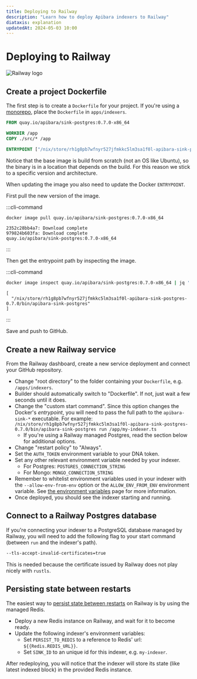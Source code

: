 ```yaml
---
title: Deploying to Railway
description: "Learn how to deploy Apibara indexers to Railway"
diataxis: explanation
updatedAt: 2024-05-03 10:00
---
```


# Deploying to Railway

![Railway logo](logotype-light.png)

## Create a project Dockerfile

The first step is to create a `Dockerfile` for your project. If you're using a
[monorepo](/docs/indexers/editor-setup#monorepo-with-node-bun-and-deno), place
the `Dockerfile` in `apps/indexers`.

```dockerfile
FROM quay.io/apibara/sink-postgres:0.7.0-x86_64

WORKDIR /app
COPY ./src/* /app

ENTRYPOINT ["/nix/store/rh1g8pb7wfnyr527jfmkkc5lm3sa1f0l-apibara-sink-postgres-0.7.0/bin/apibara-sink-postgres"]
```

Notice that the base image is build from scratch (not an OS like Ubuntu), so the
binary is in a location that depends on the build. For this reason we stick to
a specific version and architecture.

When updating the image you also need to update the Docker `ENTRYPOINT`.

First pull the new version of the image.

:::cli-command

```bash [Terminal]
docker image pull quay.io/apibara/sink-postgres:0.7.0-x86_64
```

```
2352c28bb4a7: Download complete
979824b603fa: Download complete
quay.io/apibara/sink-postgres:0.7.0-x86_64
```

:::

Then get the entrypoint path by inspecting the image.

:::cli-command

```bash [Terminal]
docker image inspect quay.io/apibara/sink-postgres:0.7.0-x86_64 | jq '.[].Config.Entrypoint'
```

```
[
  "/nix/store/rh1g8pb7wfnyr527jfmkkc5lm3sa1f0l-apibara-sink-postgres-0.7.0/bin/apibara-sink-postgres"
]
```

:::

Save and push to GitHub.

## Create a new Railway service

From the Railway dashboard, create a new service deployment and connect your
GitHub repository.

- Change "root directory" to the folder containing your `Dockerfile`, e.g. `/apps/indexers`.
- Builder should automatically switch to "Dockerfile". If not, just wait a few seconds until it does.
- Change the "custom start command". Since this option changes the Docker's _entrypoint_, you will need to pass the full path to the `apibara-sink-*` executable. For example: `/nix/store/rh1g8pb7wfnyr527jfmkkc5lm3sa1f0l-apibara-sink-postgres-0.7.0/bin/apibara-sink-postgres run /app/my-indexer.ts`
  - If you're using a Railway managed Postgres, read the section below for additional options.
- Change "restart policy" to "Always".
- Set the `AUTH_TOKEN` environment variable to your DNA token.
- Set any other relevant environment variable needed by your indexer.
  - For Postgres: `POSTGRES_CONNECTION_STRING`
  - For Mongo: `MONGO_CONNECTION_STRING`
- Remember to whitelist environment variables used in your indexer with the
  `--allow-env-from-env` option or the `ALLOW_ENV_FROM_ENV` environment variable.
  See [the environment variables](/docs/indexers/permissions/environment) page
  for more information.
- Once deployed, you should see the indexer starting and running.

## Connect to a Railway Postgres database

If you're connecting your indexer to a PostgreSQL database managed by Railway,
you will need to add the following flag to your start command (between `run` and
the indexer's path).

```txt
--tls-accept-invalid-certificates=true
```

This is needed because the certificate issued by Railway does not play nicely with `rustls`.

## Persisting state between restarts

The easiest way to [persist state between restarts](/docs/indexers/persistence)
on Railway is by using the managed Redis.

- Deploy a new Redis instance on Railway, and wait for it to become ready.
- Update the following indexer's environment variables:
  - Set `PERSIST_TO_REDIS` to a reference to Redis' url: `${{Redis.REDIS_URL}}`.
  - Set `SINK_ID` to an unique id for this indexer, e.g. `my-indexer`.

After redeploying, you will notice that the indexer will store its state (like
latest indexed block) in the provided Redis instance.
